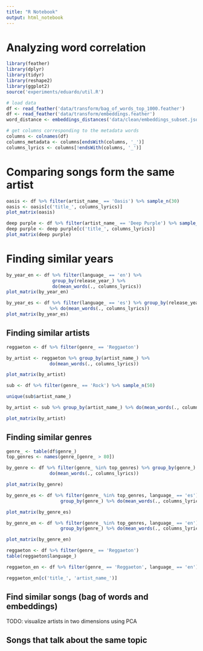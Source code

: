 ```yaml
---
title: "R Notebook"
output: html_notebook
---
```


# Analyzing word correlation

```r
library(feather)
library(dplyr)
library(tidyr)
library(reshape2)
library(ggplot2)
source('experiments/eduardo/util.R')
```

```r
# load data
df <- read_feather('data/transform/bag_of_words_top_1000.feather')
df <- read_feather('data/transform/embeddings.feather')
word_distance <- embeddings_distances('data/clean/embeddings_subset.json')

# get columns corresponding to the metadata words
columns <- colnames(df)
columns_metadata <- columns[endsWith(columns, '_')]
columns_lyrics <- columns[!endsWith(columns, '_')]
```

# Comparing songs form the same artist

```r
oasis <- df %>% filter(artist_name_ == 'Oasis') %>% sample_n(30)
oasis <- oasis[c('title_', columns_lyrics)]
plot_matrix(oasis)
```

```r
deep purple <- df %>% filter(artist_name_ == 'Deep Purple') %>% sample_n(30)
deep purple <- deep purple[c('title_', columns_lyrics)]
plot_matrix(deep purple)
```

# Finding similar years


```r
by_year_en <- df %>% filter(language_ == 'en') %>%
                 group_by(release_year_) %>%
                 do(mean_words(., columns_lyrics))
plot_matrix(by_year_en)
```

```r
by_year_es <- df %>% filter(language_ == 'es') %>% group_by(release_year_)
                %>% do(mean_words(., columns_lyrics))
plot_matrix(by_year_es)
```


## Finding similar artists

```r
reggaeton <- df %>% filter(genre_ == 'Reggaeton')

by_artist <- reggaeton %>% group_by(artist_name_) %>%
                do(mean_words(., columns_lyrics))

plot_matrix(by_artist)
```

```r
sub <- df %>% filter(genre_ == 'Rock') %>% sample_n(50)

unique(sub$artist_name_)

by_artist <- sub %>% group_by(artist_name_) %>% do(mean_words(., columns_lyrics))

plot_matrix(by_artist)
```

## Finding similar genres


```r
genre_ <- table(df$genre_)
top_genres <- names(genre_[genre_ > 80])

by_genre <- df %>% filter(genre_ %in% top_genres) %>% group_by(genre_) %>%
                do(mean_words(., columns_lyrics))

plot_matrix(by_genre)
```

```r
by_genre_es <- df %>% filter(genre_ %in% top_genres, language_ == 'es') %>%
                    group_by(genre_) %>% do(mean_words(., columns_lyrics))

plot_matrix(by_genre_es)
```

```r
by_genre_en <- df %>% filter(genre_ %in% top_genres, language_ == 'en') %>%
                    group_by(genre_) %>% do(mean_words(., columns_lyrics))

plot_matrix(by_genre_en)
```

```r
reggaeton <- df %>% filter(genre_ == 'Reggaeton')
table(reggaeton$language_)

reggaeton_en <- df %>% filter(genre_ == 'Reggaeton', language_ == 'en')

reggaeton_en[c('title_', 'artist_name_')]
```

## Find similar songs (bag of words and embeddings)

TODO: visualize artists in two dimensions using PCA

## Songs that talk about the same topic